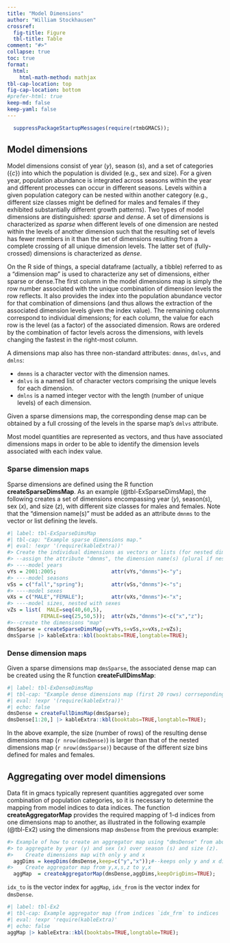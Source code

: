 ```yaml
---
title: "Model Dimensions"
author: "William Stockhausen"
crossref: 
  fig-title: Figure
  tbl-title: Table
comment: "#>"
collapse: true
toc: true
format: 
  html: 
    html-math-method: mathjax
tbl-cap-location: top
fig-cap-location: bottom
#prefer-html: true
keep-md: false
keep-yaml: false
---
```


<!--NOTE: for scalar variables,    use: *var*   (italics)  
          for vectors/matrices,etc use: ***V*** (bold-italics) 
          for functions            use: **fcn** (bold) 
          for verbatim code        use: `code` 
-->

```r
  suppressPackageStartupMessages(require(rtmbGMACS));
```

## Model dimensions 

Model dimensions consist of year (*y*), season (*s*), and a set of categories ({*c*}) into which the population is divided (e.g., sex and size). For a given year, population abundance is integrated across seasons within the year and different processes can occur in different seasons. Levels within a given population category can be nested within another category (e.g., different size classes might be defined for males and females if they exhibited substantially different growth patterns). Two types of model dimensions are distinguished: *sparse* and *dense*. A set of dimensions is characterized as *sparse* when different levels of one dimension are nested within the levels of another dimension such that the resulting set of levels has fewer members in it than the set of dimensions resulting from a complete crossing of all unique dimension levels. The latter set of (fully-crossed) dimensions is characterized as *dense*. 

On the R side of things, a special dataframe (actually, a tibble) referred to as a "dimension map" is used to characterize any set of dimensions, either sparse or dense.The first column in the model dimensions map is simply the row number associated with the unique combination of dimension levels the row reflects. It also provides the index into the population abundance 
vector for that combination of dimensions (and thus allows the extraction of the associated dimension levels given 
the index value). The remaining columns correspond to individual dimensions; for each column, the value for each row is the level (as a factor) of the associated dimension. Rows are ordered by the combination of factor levels across the dimensions, with 
levels changing the fastest in the right-most column.

A dimensions map also has three non-standard attributes: `dmnms`, `dmlvs`, and `dmlns`: 

  - `dmnms` is a character vector with the dimension names.
  - `dmlvs` is a named list of character vectors comprising the unique levels for each dimension.
  - `dmlns` is a named integer vector with the length (number of unique levels) of each dimension.

Given a sparse dimensions map, the corresponding dense map can be obtained by a full crossing of the levels in the sparse map's `dmlvs` attribute.

Most model quantities are represented as vectors, and thus have associated dimensions maps in order to be able to identify the dimension levels associated with each index value.

### Sparse dimension maps

Sparse dimensions are defined using the R function **createSparseDimsMap**. As an example (@tbl-ExSparseDimsMap), the following creates a set of dimensions encompassing year (*y*), season(*s*), sex (*x*), and size (*z*), with different size classes for males and females. Note that the "dimension name(s)" must be added as an attribute `dmnms` to the vector or list defining the levels.

```r
#| label: tbl-ExSparseDimsMap
#| tbl-cap: "Example sparse dimensions map."
#| eval: !expr '(require(kableExtra))'
#> Create the individual dimensions as vectors or lists (for nested dimensions)
#> --assign the attribute "dmnms", the dimension name(s) (plural if nested)
#> ----model years
vYs = 2001:2005;                  attr(vYs,"dmnms")<-"y";
#> ----model seasons
vSs = c("fall","spring");         attr(vSs,"dmnms")<-"s";
#> ----model sexes
vXs = c("MALE","FEMALE");         attr(vXs,"dmnms")<-"x";
#> ----model sizes, nested with sexes
vZs = list(  MALE=seq(40,60,5),
           FEMALE=seq(25,50,5));  attr(vZs,"dmnms")<-c("x","z");
#>--create the dimensions "map"
dmsSparse = createSparseDimsMap(y=vYs,s=vSs,x=vXs,z=vZs);
dmsSparse |> kableExtra::kbl(booktabs=TRUE,longtable=TRUE);
```

### Dense dimension maps

Given a sparse dimensions map `dmsSparse`, the associated dense map can be created using the R function **createFullDimsMap**: 

```r
#| label: tbl-ExDenseDimsMap
#| tbl-cap: "Example dense dimensions map (first 20 rows) corrseponding to the previous sparse dimensions map."
#| eval: !expr '(require(kableExtra))'
#| echo: false
dmsDense = createFullDimsMap(dmsSparse);
dmsDense[1:20,] |> kableExtra::kbl(booktabs=TRUE,longtable=TRUE);
```

In the above example, the size (number of rows) of the resulting dense dimensions map (`r nrow(dmsDense)`) is larger than that of the nested dimensions map (`r nrow(dmsSparse)`) because of the different size bins defined for males and females.

## Aggregating over model dimensions

Data fit in gmacs typically represent quantities aggregated over some combination of population categories, so it is necessary to determine the mapping from model indices to data indices. The function **createAggregatorMap** provides the required mapping of 1-d indices from one dimensions map to another, as illustrated in the following example (@tbl-Ex2) using the dimensions map `dmsDense` from the previous example:

```r
#> Example of how to create an aggregator map using "dmsDense" from above
#> to aggregate by year (y) and sex (x) over season (s) and size (z). 
#>    Create dimensions map with only y and x
  aggDims = keepDims(dmsDense,keep=c("y","x"));#--keeps only y and x dimensions, recreates 1-d vector index
#>    Create aggregator map from y,x,s,z to y,x
  aggMap  = createAggregatorMap(dmsDense,aggDims,keepOrigDims=TRUE);
```

`idx_to` is the vector index for `aggMap`, `idx_from` is the vector index for `dmsDense`.

```r
#| label: tbl-Ex2
#| tbl-cap: Example aggregator map (from indices `idx_frm` to indices `idx_to`).
#| eval: !expr 'require(kableExtra)'
#| echo: false
aggMap |> kableExtra::kbl(booktabs=TRUE,longtable=TRUE);
```
